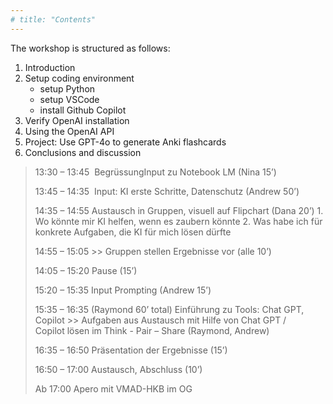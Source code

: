 ```yaml
---
# title: "Contents"
---
```




The workshop is structured as follows:

(@) Introduction
(@) Setup coding environment
    + setup Python 
    + setup VSCode 
    + install Github Copilot
(@) Verify OpenAI installation
(@) Using the OpenAI API
(@) Project: Use GPT-4o to generate Anki flashcards
(@) Conclusions and discussion


> 13:30 – 13:45  BegrüssungInput zu Notebook LM (Nina 15’) 
> 
> 13:45 – 14:35  Input: KI erste Schritte, Datenschutz (Andrew 50’) 
> 
> 14:35 – 14:55 Austausch in Gruppen, visuell auf Flipchart (Dana 20’) 1. Wo könnte mir KI helfen, wenn es zaubern könnte 2. Was habe ich für konkrete Aufgaben, die KI für mich lösen dürfte 
> 
> 14:55 – 15:05 >> Gruppen stellen Ergebnisse vor (alle 10’) 
> 
> 14:05 – 15:20 Pause (15’) 
> 
> 15:20 – 15:35 Input Prompting (Andrew 15’) 
> 
> 15:35 – 16:35 (Raymond 60’ total) Einführung zu Tools: Chat GPT, Copilot >> Aufgaben aus Austausch mit Hilfe von Chat GPT / Copilot lösen im Think - Pair – Share (Raymond, Andrew) 
> 
> 16:35 – 16:50 Präsentation der Ergebnisse (15’) 
> 
> 16:50 – 17:00 Austausch, Abschluss (10’) 
> 
> Ab 17:00 Apero mit VMAD-HKB im OG



<!-- 
# Introduction and setup

{{< bi alarm >}} 5 minutes

## Verify Openai 

{{< embed ../notebooks/verify-openai.ipynb#get-ai-response echo=true >}}

{{< embed ../notebooks/verify-openai.ipynb#get-ai-response-2 echo=true >}}


## Test structured output

{{< embed ../notebooks/test-structured-output.ipynb#events echo=true >}}

{{< embed ../notebooks/test-structured-output.ipynb#export-csv echo=true >}}
 -->


<!-- ## Pyodide -->
<!-- 
```pyodide-python
n = 5
while n > 0:
  print(n)
  n = n - 1

print('Blastoff!')
``` -->


<!-- # References -->
